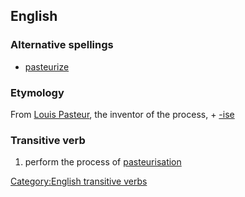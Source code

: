 == English ==
=== Alternative spellings ===
* [[pasteurize]]
=== Etymology ===
From [[w:Louis Pasteur|Louis Pasteur]], the inventor of the process, + [[-ise]]
=== Transitive verb ===
[[Category:English transitive verbs]]
{{en-infl-reg-vowel|pasteuris|e}}
# perform the process of [[pasteurisation]]